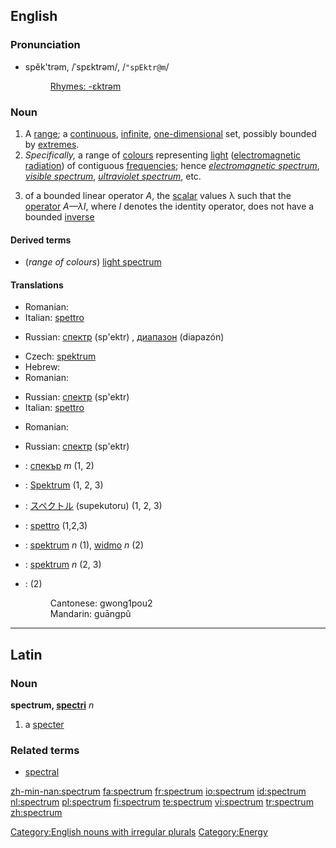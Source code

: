 ==English==
{{wikipedia}}
===Pronunciation===
*spĕk'trəm, /ˈspɛktrəm/, /<tt>"spEktr@m</tt>/
*:[[Rhymes:English:-ɛktrəm|Rhymes: -ɛktrəm]]

===Noun===
{{en-noun|spectr|a}}

# A [[range]]; a [[continuous]], [[infinite]], [[one-dimensional]] set, possibly bounded by [[extremes]].
# ''Specifically,'' a range of [[colour]]s representing [[light]] ([[electromagnetic radiation]]) of contiguous [[frequency|frequencies]]; hence ''[[electromagnetic spectrum]]'', ''[[visible spectrum]]'', ''[[ultraviolet spectrum]]'', etc.
# {{linearalg}} of a bounded linear operator ''A'', the [[scalar]] values λ such that the [[operator]] ''A—λI'', where ''I'' denotes the identity operator, does not have a bounded [[inverse]]

====Derived terms====
* (''range of colours'') [[light spectrum]]

====Translations====
{{trans-top|range}}
* Romanian: {{t-|ro|spectru|n}}
* Italian: [[spettro]]


{{trans-mid}}
* Russian: [[спектр]] (sp'ektr) {{m}}, [[диапазон]] (diapazón) {{m}}
{{trans-bottom}}

{{trans-top|range of colors}}
* Czech: [[spektrum]] {{n}}
* Hebrew: {{he-translation|ספקטרום|spéktrum}}
* Romanian: {{t-|ro|spectru|n}}
{{trans-mid}}
* Russian: [[спектр]] (sp'ektr) {{m}}
* Italian: [[spettro]]
{{trans-bottom}}

{{trans-top|set of scalar values}}
* Romanian: {{t-|ro|spectru|n}}
{{trans-mid}}
* Russian: [[спектр]] (sp'ektr) {{m}}
{{trans-bottom}}

{{checktrans-top}}
* {{ttbc|Bulgarian}}: [[спекър]] ''m'' (1, 2)
* {{ttbc|German}}: [[Spektrum]] {{n}} (1, 2, 3)
* {{ttbc|Japanese}}: [[スペクトル]] (supekutoru) (1, 2, 3)
* {{ttbc|Italian}}: [[spettro]] {{m}} (1,2,3)
{{trans-mid}}
* {{ttbc|Polish}}: [[spektrum]] ''n'' (1), [[widmo]] ''n'' (2)
* {{ttbc|Swedish}}: [[spektrum]] ''n''  (2, 3)
* {{ttbc|Chinese}}: {{zh-ts|光譜|光谱}} (2)
*: Cantonese: gwong1pou2
*: Mandarin: guāngpǔ 
{{trans-bottom}}

[[Category:English nouns with irregular plurals]]

----

==Latin==

===Noun===
'''spectrum, [[Wiktionary Appendix:Latin second declension|spectri]]''' ''n''

# a [[specter]]

===Related terms===
*[[spectral]]

[[Category:Energy]]

[[zh-min-nan:spectrum]]
[[fa:spectrum]]
[[fr:spectrum]]
[[io:spectrum]]
[[id:spectrum]]
[[nl:spectrum]]
[[pl:spectrum]]
[[fi:spectrum]]
[[te:spectrum]]
[[vi:spectrum]]
[[tr:spectrum]]
[[zh:spectrum]]